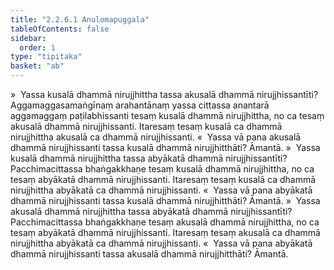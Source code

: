 ```yaml
---
title: "2.2.6.1 Anulomapuggala"
tableOfContents: false
sidebar:
  order: 1
type: "tipitaka"
basket: "ab"
---
```



<DynamicBreadcrumb />

<Division number="153">

<Paragraph number="656">
»  Yassa kusalā dhammā nirujjhittha tassa akusalā dhammā nirujjhissantīti?
</Paragraph>

<Paragraph number="657">
Aggamaggasamaṅgīnaṃ arahantānaṃ yassa cittassa anantarā aggamaggaṃ paṭilabhissanti tesaṃ kusalā dhammā nirujjhittha, no ca tesaṃ akusalā dhammā nirujjhissanti. Itaresaṃ tesaṃ kusalā ca dhammā nirujjhittha akusalā ca dhammā nirujjhissanti.
</Paragraph>

<Paragraph number="658">
«  Yassa vā pana akusalā dhammā nirujjhissanti tassa kusalā dhammā nirujjhitthāti? Āmantā.
</Paragraph>

<Paragraph number="659">
»  Yassa kusalā dhammā nirujjhittha tassa abyākatā dhammā nirujjhissantīti?
</Paragraph>

<Paragraph number="660">
Pacchimacittassa bhaṅgakkhaṇe tesaṃ kusalā dhammā nirujjhittha, no ca tesaṃ abyākatā dhammā nirujjhissanti. Itaresaṃ tesaṃ kusalā ca dhammā nirujjhittha abyākatā ca dhammā nirujjhissanti.
</Paragraph>

<Paragraph number="661">
«  Yassa vā pana abyākatā dhammā nirujjhissanti tassa kusalā dhammā nirujjhitthāti? Āmantā.
</Paragraph>

</Division>
<Division number="154">

<Paragraph number="662">
»  Yassa akusalā dhammā nirujjhittha tassa abyākatā dhammā nirujjhissantīti?
</Paragraph>

<Paragraph number="663">
Pacchimacittassa bhaṅgakkhaṇe tesaṃ akusalā dhammā nirujjhittha, no ca tesaṃ abyākatā dhammā nirujjhissanti. Itaresaṃ tesaṃ akusalā ca dhammā nirujjhittha abyākatā ca dhammā nirujjhissanti.
</Paragraph>

<Paragraph number="664">
«  Yassa vā pana abyākatā dhammā nirujjhissanti tassa akusalā dhammā nirujjhitthāti? Āmantā.
</Paragraph>
</Division>